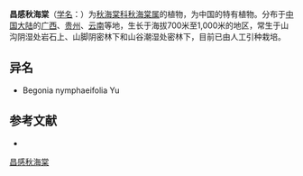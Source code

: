 {{Speciesbox
| taxon = Begonia cavaleriei
| authority =[[H.Lév.|H.Lév.]], 1909
}}

'''昌感秋海棠'''（[[学名|学名]]：{{lang|la|''Begonia cavaleriei''}}）为[[秋海棠科|秋海棠科]][[秋海棠属|秋海棠属]]的植物，为中国的特有植物。分布于[[中国大陆|中国大陆]]的[[广西|广西]]、[[贵州|贵州]]、[[云南|云南]]等地，生长于海拔700米至1,000米的地区，常生于山沟阴湿处岩石上、山脚阴密林下和山谷潮湿处密林下，目前已由人工引种栽培。

== 异名 ==
* Begonia nymphaeifolia Yu

== 参考文献 ==
<div class="references-small">
* {{cite web| url =http://www.bioinfo.cn/db05/KmzwSpecies.php?action=view&id=1658| title =昌感秋海棠| work =《中国高等植物数据库全库》| publisher =中国科学院微生物研究所| author =昆明植物研究所| accessdate =2009-02-22| deadurl =yes| archiveurl =https://web.archive.org/web/20160305022226/http://www.bioinfo.cn/db05/KmzwSpecies.php?action=view&id=1658| archivedate =2016-03-05}}
</div>
{{Taxonbar|from=Q4880537}}

[[Category:秋海棠属|昌感秋海棠]]


{{植物小作品}}